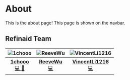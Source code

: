 # About

This is the about page! This page is shown on the navbar.

## Refinaid Team

| ![1chooo](https://avatars.githubusercontent.com/u/94162591?v=4) | ![ReeveWu](https://avatars.githubusercontent.com/u/110542858?v=4) | ![VincentLi1216](https://avatars.githubusercontent.com/u/98581766?v=4) |
|:--:|:--:|:--:|
| [**1chooo**](https://1chooo.com) <br /> [💻 🧳](https://github.com/1chooo/refinaid/commits?author=1chooo) | [**ReeveWu**](https://github.com/ReeveWu) <br /> [💻](https://github.com/1chooo/refinaid/commits?author=ReeveWu) | [**VincentLi1216**](https://github.com/VincentLi1216) <br /> [💻](https://github.com/1chooo/refinaid/commits?author=VincentLi1216) |
